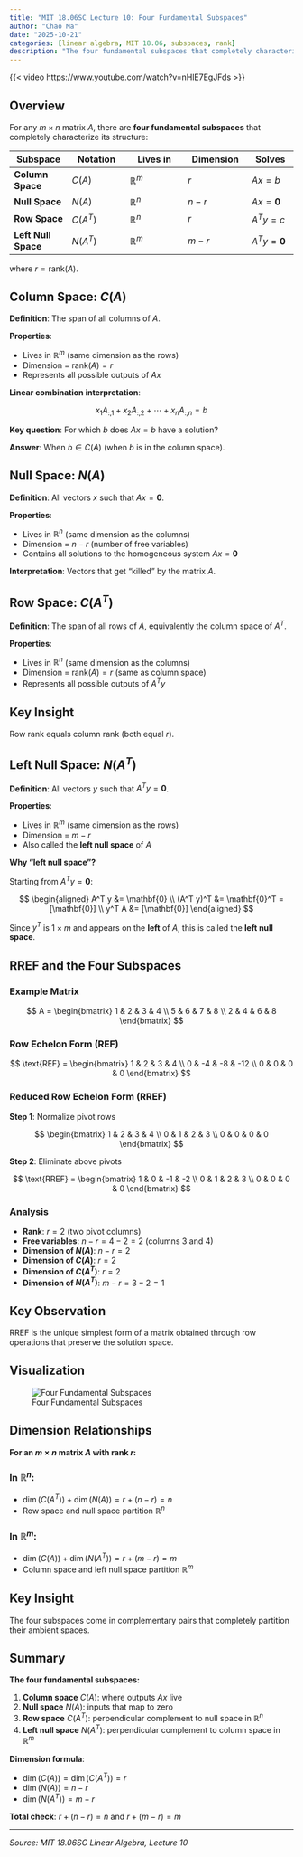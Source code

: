 ```yaml
---
title: "MIT 18.06SC Lecture 10: Four Fundamental Subspaces"
author: "Chao Ma"
date: "2025-10-21"
categories: [linear algebra, MIT 18.06, subspaces, rank]
description: "The four fundamental subspaces that completely characterize any matrix: column space, null space, row space, and left null space"
---
```


{{< video https://www.youtube.com/watch?v=nHlE7EgJFds >}}

## Overview

For any $m \times n$ matrix $A$, there are **four fundamental subspaces** that completely characterize its structure:

| Subspace | Notation | Lives in | Dimension | Solves |
|----------|----------|----------|-----------|--------|
| **Column Space** | $C(A)$ | $\mathbb{R}^m$ | $r$ | $Ax = b$ |
| **Null Space** | $N(A)$ | $\mathbb{R}^n$ | $n - r$ | $Ax = \mathbf{0}$ |
| **Row Space** | $C(A^T)$ | $\mathbb{R}^n$ | $r$ | $A^T y = c$ |
| **Left Null Space** | $N(A^T)$ | $\mathbb{R}^m$ | $m - r$ | $A^T y = \mathbf{0}$ |

where $r = \text{rank}(A)$.

## Column Space: $C(A)$

**Definition**: The span of all columns of $A$.

**Properties**:

- Lives in $\mathbb{R}^m$ (same dimension as the rows)
- Dimension = $\text{rank}(A) = r$
- Represents all possible outputs of $Ax$

**Linear combination interpretation**:

$$
x_1 A_{:,1} + x_2 A_{:,2} + \cdots + x_n A_{:,n} = b
$$

**Key question**: For which $b$ does $Ax = b$ have a solution?

**Answer**: When $b \in C(A)$ (when $b$ is in the column space).

## Null Space: $N(A)$

**Definition**: All vectors $x$ such that $Ax = \mathbf{0}$.

**Properties**:

- Lives in $\mathbb{R}^n$ (same dimension as the columns)
- Dimension = $n - r$ (number of free variables)
- Contains all solutions to the homogeneous system $Ax = \mathbf{0}$

**Interpretation**: Vectors that get "killed" by the matrix $A$.

## Row Space: $C(A^T)$

**Definition**: The span of all rows of $A$, equivalently the column space of $A^T$.

**Properties**:

- Lives in $\mathbb{R}^n$ (same dimension as the columns)
- Dimension = $\text{rank}(A) = r$ (same as column space)
- Represents all possible outputs of $A^T y$

::: {.callout-tip}
## Key Insight

Row rank equals column rank (both equal $r$).
:::

## Left Null Space: $N(A^T)$

**Definition**: All vectors $y$ such that $A^T y = \mathbf{0}$.

**Properties**:

- Lives in $\mathbb{R}^m$ (same dimension as the rows)
- Dimension = $m - r$
- Also called the **left null space** of $A$

**Why "left null space"?**

Starting from $A^T y = \mathbf{0}$:

$$
\begin{aligned}
A^T y &= \mathbf{0} \\
(A^T y)^T &= \mathbf{0}^T = [\mathbf{0}] \\
y^T A &= [\mathbf{0}]
\end{aligned}
$$

Since $y^T$ is $1 \times m$ and appears on the **left** of $A$, this is called the **left null space**.

## RREF and the Four Subspaces

### Example Matrix

$$
A = \begin{bmatrix}
1 & 2 & 3 & 4 \\
5 & 6 & 7 & 8 \\
2 & 4 & 6 & 8
\end{bmatrix}
$$

### Row Echelon Form (REF)

$$
\text{REF} = \begin{bmatrix}
1 & 2 & 3 & 4 \\
0 & -4 & -8 & -12 \\
0 & 0 & 0 & 0
\end{bmatrix}
$$

### Reduced Row Echelon Form (RREF)

**Step 1**: Normalize pivot rows

$$
\begin{bmatrix}
1 & 2 & 3 & 4 \\
0 & 1 & 2 & 3 \\
0 & 0 & 0 & 0
\end{bmatrix}
$$

**Step 2**: Eliminate above pivots

$$
\text{RREF} = \begin{bmatrix}
1 & 0 & -1 & -2 \\
0 & 1 & 2 & 3 \\
0 & 0 & 0 & 0
\end{bmatrix}
$$

### Analysis

- **Rank**: $r = 2$ (two pivot columns)
- **Free variables**: $n - r = 4 - 2 = 2$ (columns 3 and 4)
- **Dimension of $N(A)$**: $n - r = 2$
- **Dimension of $C(A)$**: $r = 2$
- **Dimension of $C(A^T)$**: $r = 2$
- **Dimension of $N(A^T)$**: $m - r = 3 - 2 = 1$

::: {.callout-note}
## Key Observation

RREF is the unique simplest form of a matrix obtained through row operations that preserve the solution space.
:::

## Visualization

![Four Fundamental Subspaces](https://github.com/ickma2311/foundations/raw/main/MIT18.06SC/lecture10/4_subspaces.png)

## Dimension Relationships

**For an $m \times n$ matrix $A$ with rank $r$:**

### In $\mathbb{R}^n$:

- $\dim(C(A^T)) + \dim(N(A)) = r + (n - r) = n$
- Row space and null space partition $\mathbb{R}^n$

### In $\mathbb{R}^m$:

- $\dim(C(A)) + \dim(N(A^T)) = r + (m - r) = m$
- Column space and left null space partition $\mathbb{R}^m$

::: {.callout-important}
## Key Insight

The four subspaces come in complementary pairs that completely partition their ambient spaces.
:::

## Summary

**The four fundamental subspaces:**

1. **Column space** $C(A)$: where outputs $Ax$ live
2. **Null space** $N(A)$: inputs that map to zero
3. **Row space** $C(A^T)$: perpendicular complement to null space in $\mathbb{R}^n$
4. **Left null space** $N(A^T)$: perpendicular complement to column space in $\mathbb{R}^m$

**Dimension formula**:

- $\dim(C(A)) = \dim(C(A^T)) = r$
- $\dim(N(A)) = n - r$
- $\dim(N(A^T)) = m - r$

**Total check**: $r + (n-r) = n$ and $r + (m-r) = m$

---

*Source: MIT 18.06SC Linear Algebra, Lecture 10*
